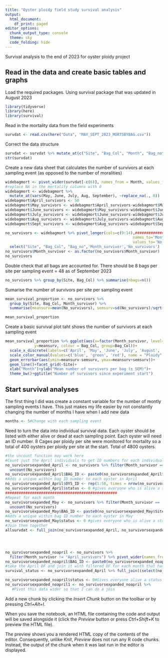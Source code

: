 ```yaml
---
title: "Oyster ploidy field study survival analysis"
output:
  html_document:
    df_print: paged
editor_options:
  chunk_output_type: console
  theme: sky
  code_folding: hide
---
```


Survival analysis to the end of 2023 for oyster ploidy project

## Read in the data and create basic tables and graphs

Load the required packages. Using survival package that was updated in August 2023

```r
library(tidyverse)
library(here)
library(survival)
```

Read in the mortality data from the field experiments

```r
survdat <- read.csv(here("Data", "MAY_SEPT_2023_MORTSBYBAG.csv"))
```

Correct the data structure

```r
survdat <- survdat %>% mutate_at(c("Site", "Bag_Col", "Month", "Bag_no", "Month_no"), as.factor)
str(survdat)
```

Create a new data sheet that calculates the number of survivors at each sampling event (as opposed to the number of moralities)

```r
widebagmort <- pivot_wider(survdat[-c(6)], names_from = Month, values_from = Mort_count)
#replace NA in the mortality columns with 0
widebagmort <- widebagmort %>%
  mutate_at(vars(May, June, July, Aug, September), ~replace_na(., 0))
widebagmort$April_survivors <- 50
widebagmort$May_survivors <- widebagmort$April_survivors-widebagmort$May
widebagmort$June_survivors <- widebagmort$May_survivors-widebagmort$June
widebagmort$July_survivors <- widebagmort$June_survivors-widebagmort$July
widebagmort$Aug_survivors <- widebagmort$July_survivors-widebagmort$Aug
widebagmort$Sept_survivors <- widebagmort$Aug_survivors-widebagmort$September

no_survivors <- widebagmort %>% pivot_longer(cols=c(9:14),#######################As months are added make sure their columns are selected - change to an auto thing*************
                                                         names_to='Month_survivor',
                                                         values_to='No_survivors') %>% 
  select("Site", "Bag_Col", "Bag_no",'Month_survivor','No_survivors')
no_survivors$Month_survivor <- as.factor(no_survivors$Month_survivor)
no_survivors
```

Double check that all bags are accounted for. There should be 8 bags per site per sampling event = 48 as of September 2023

```r
no_survivors %>% group_by(Site, Bag_Col) %>% summarise(nbags=n())
```

Sumarise the number of survivors per site per sampling event

```r
mean_survival_proportion <- no_survivors %>% 
  group_by(Site, Bag_Col, Month_survivor) %>% 
  summarise(meansurv=mean(No_survivors), semsurv=sd(No_survivors)/sqrt(n()))

mean_survival_proportion
```

Create a basic survival plot taht shows the number of survivors at each sampling event

```r


mean_survival_proportion %>% ggplot(aes(x=factor(Month_survivor, level=c("April_survivors", 'May_survivors', 'June_survivors', 'July_survivors', 'Aug_survivors', 'Sept_survivors')), ###add new months here**********
             y=meansurv, colour = Bag_Col, group=Bag_Col))+
  scale_x_discrete(labels=c('April', 'May', 'June', 'July', 'August', 'September'))+####################Add new months here ***********************
  scale_color_manual(values=c('blue', 'green', 'red'), name = "Ploidy", labels = c("Diploid", "Induced Triploid", "Mated Triploid"))+
  geom_errorbar(aes(ymin=meansurv-semsurv, ymax=meansurv+semsurv))+
  geom_line()+facet_grid(~Site)+
  xlab("Month")+ylab("Mean number of survivors per bag (± SEM)")+
  theme_bw()+ggtitle("Number of survivors since experiment start")
```

## Start survival analyses



The first thing I did was create a constant variable for the number of montly sampling events I have. This just makes my life easier by not constantly changing the number of months I have when I add new data

```r
months <- 5#Change with each sampling event
```

Need to turn the data into individual survival data. Each oyster should be listed with either alive or dead at each sampling point. Each oyster will need an ID number. 8 Cages per ploidy per site were monitored for mortality so a total of 400 oysters per ploidy per site at the start. Total of 4800 oysters. 

```r
#the uncount function may work here
#Count just the April individuals to get ID numbers for each individual at the start
no_survivorsexpanded_April <- no_survivors %>% filter(Month_survivor == 'April_survivors') %>% #repeats each row by the number of times in April_survivors col
  uncount(No_survivors) 
no_survivorsexpanded_April$BAG_ID <- paste0(no_survivorsexpanded_April$Site, no_survivorsexpanded_April$Bag_Col, no_survivorsexpanded_April$Bag_no, "_")#gives each oyster a bag id column to match with others
#Adds a unique within bag ID number to each oyster in April
no_survivorsexpanded_April$OYS_ID <- rep(1:50, times = nrow(no_survivorsexpanded_April)/50)
no_survivorsexpanded_April$status <- 0 #gives everyone who is alive a status of 0
##################################################
#Repeat for each month
no_survivorsexpanded_May <- no_survivors %>% filter(Month_survivor == 'May_survivors') %>% #repeats each row by the number of times in May_survivors col
  uncount(No_survivors) 
no_survivorsexpanded_May$BAG_ID <- paste0(no_survivorsexpanded_May$Site, no_survivorsexpanded_May$Bag_Col, no_survivorsexpanded_May$Bag_no, "_")#creates a (non unnique ID) number for each oyster this is not unique becuse I want to match it to my mortality 
#Adds a unique within bag ID number to each oyster in May
no_survivorsexpanded_May$status <- 0 #gives everyone who is alive a status of 0
#Join them together
allsurvdat <- full_join(no_survivorsexpanded_April, no_survivorsexpanded_May, by = "BAG_ID")




no_survivorsexpanded_noapril <- no_survivors %>% 
  filter(Month_survivor != "April_survivors") %>% pivot_wider(names_from = Month_survivor, values_from = No_survivors)
no_survivorsexpanded_noapril$BAG_ID <- paste0(no_survivorsexpanded_noapril$Site, no_survivorsexpanded_noapril$Bag_Col, no_survivorsexpanded_noapril$Bag_no, "_") #Give these individuals a bag code thats the same as for april
#take the April DF and join it with filtered DF for each month that has been uncounted
survival_status <- no_survivorsexpanded_April %>% full_join((select(no_survivorsexpanded_noapril, "May_survivors", "BAG_ID") %>% uncount(May_survivors)), by = "BAG_ID")

no_survivorsexpanded_noapril$status <- 0#Gives everyone alive a status 0
no_survivorsexpanded_noapril1 <- no_survivorsexpanded_noapril %>% 
   #Pivot this data wider so that I can do a join

```


Add a new chunk by clicking the *Insert Chunk* button on the toolbar or by pressing *Ctrl+Alt+I*.

When you save the notebook, an HTML file containing the code and output will be saved alongside it (click the *Preview* button or press *Ctrl+Shift+K* to preview the HTML file).

The preview shows you a rendered HTML copy of the contents of the editor. Consequently, unlike *Knit*, *Preview* does not run any R code chunks. Instead, the output of the chunk when it was last run in the editor is displayed.
